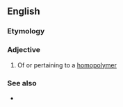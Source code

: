 ==English==

===Etymology===
{{suffix|en|homopolymer|ic}}

===Adjective===
{{en-adj}}

# Of or pertaining to a [[homopolymer]]

===See also===
* {{l|en|heteropolymeric}}